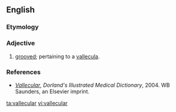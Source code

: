 ==English==

===Etymology===
{{etyl|la|en}}

===Adjective===
{{en-adj}}

# {{context|medical}} [[grooved]]; pertaining to a [[vallecula]].

===References===
* ''[http://www.mercksource.com/pp/us/cns/cns_hl_dorlands.jspzQzpgzEzzSzppdocszSzuszSzcommonzSzdorlandszSzdorlandzSzdmd_v_02zPzhtm#12843645 Vallecular]'', ''Dorland's Illustrated Medical Dictionary'', 2004. WB Saunders, an Elsevier imprint.

[[ta:vallecular]]
[[vi:vallecular]]